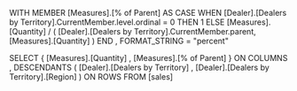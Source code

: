 WITH 
    MEMBER [Measures].[% of Parent] 
    AS
        CASE
            WHEN [Dealer].[Dealers by Territory].CurrentMember.level.ordinal = 0
                THEN 1
            ELSE [Measures].[Quantity] / ( [Dealer].[Dealers by Territory].CurrentMember.parent, [Measures].[Quantity] )
        END
    ,   FORMAT_STRING = "percent"

SELECT  {   [Measures].[Quantity]
        ,   [Measures].[% of Parent]
        }   ON COLUMNS
,       DESCENDANTS
        (   [Dealer].[Dealers by Territory]
        ,   [Dealer].[Dealers by Territory].[Region]
        )   ON  ROWS
FROM    [sales]
